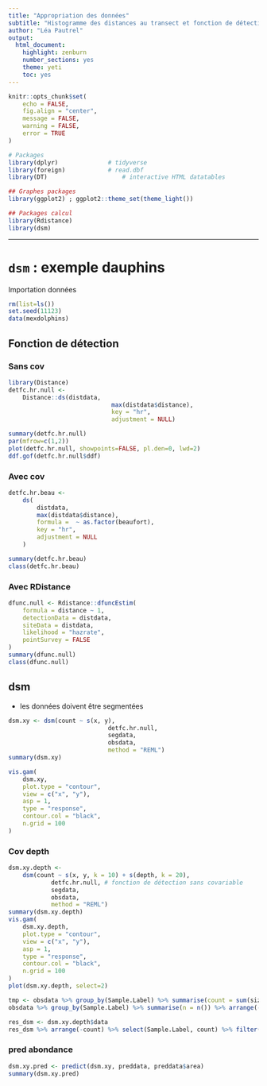 ```yaml
---
title: "Appropriation des données"
subtitle: "Histogramme des distances au transect et fonction de détection"
author: "Léa Pautrel"
output:
  html_document:
    highlight: zenburn
    number_sections: yes
    theme: yeti
    toc: yes
---
```


```r
knitr::opts_chunk$set(
	echo = FALSE,
	fig.align = "center",
	message = FALSE,
	warning = FALSE,
	error = TRUE
)

# Packages
library(dplyr)				# tidyverse
library(foreign)			# read.dbf
library(DT)						# interactive HTML datatables

## Graphes packages
library(ggplot2) ; ggplot2::theme_set(theme_light())

## Packages calcul
library(Rdistance)
library(dsm)
```

------------------------------------
# `dsm` : exemple dauphins
Importation données
```r
rm(list=ls())
set.seed(11123)
data(mexdolphins)
```

## Fonction de détection
### Sans cov
```r
library(Distance)
detfc.hr.null <-
	Distance::ds(distdata,
							 max(distdata$distance),
							 key = "hr",
							 adjustment = NULL)
```


```r
summary(detfc.hr.null)
par(mfrow=c(1,2))
plot(detfc.hr.null, showpoints=FALSE, pl.den=0, lwd=2)
ddf.gof(detfc.hr.null$ddf)
```

### Avec cov
```r
detfc.hr.beau <-
	ds(
		distdata,
		max(distdata$distance),
		formula =  ~ as.factor(beaufort),
		key = "hr",
		adjustment = NULL
	)
```

```r
summary(detfc.hr.beau)
class(detfc.hr.beau)
```
### Avec RDistance
```r
dfunc.null <- Rdistance::dfuncEstim(
	formula = distance ~ 1,
	detectionData = distdata,
	siteData = distdata,
	likelihood = "hazrate",
	pointSurvey = FALSE
)
summary(dfunc.null)
class(dfunc.null)
```


## dsm
* les données doivent être segmentées
```r
dsm.xy <- dsm(count ~ s(x, y), 
							detfc.hr.null,
							segdata,
							obsdata,
							method = "REML")
summary(dsm.xy)
```

```r
vis.gam(
	dsm.xy,
	plot.type = "contour",
	view = c("x", "y"),
	asp = 1,
	type = "response",
	contour.col = "black",
	n.grid = 100
)
```

### Cov depth
```r
dsm.xy.depth <-
	dsm(count ~ s(x, y, k = 10) + s(depth, k = 20),
			detfc.hr.null, # fonction de détection sans covariable
			segdata,
			obsdata,
			method = "REML")
summary(dsm.xy.depth)
vis.gam(
	dsm.xy.depth,
	plot.type = "contour",
	view = c("x", "y"),
	asp = 1,
	type = "response",
	contour.col = "black",
	n.grid = 100
)
plot(dsm.xy.depth, select=2)
```

```r
tmp <- obsdata %>% group_by(Sample.Label) %>% summarise(count = sum(size)) %>%  arrange(-count)
obsdata %>% group_by(Sample.Label) %>% summarise(n = n()) %>% arrange(-n) 
```


```r
res_dsm <- dsm.xy.depth$data
res_dsm %>% arrange(-count) %>% select(Sample.Label, count) %>% filter(count != 0) # %>% inner_join(tmp)
```

### pred abondance
```r
dsm.xy.pred <- predict(dsm.xy, preddata, preddata$area)
summary(dsm.xy.pred)
```


